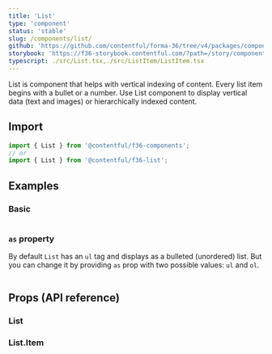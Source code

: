 ```yaml
---
title: 'List'
type: 'component'
status: 'stable'
slug: /components/list/
github: 'https://github.com/contentful/forma-36/tree/v4/packages/components/list'
storybook: 'https://f36-storybook.contentful.com/?path=/story/components-list--default'
typescript: ./src/List.tsx,./src/ListItem/ListItem.tsx
---
```


List is component that helps with vertical indexing of content. Every list item begins with a bullet or a number.
Use List component to display vertical data (text and images) or hierarchically indexed content.

## Import

```js static=true
import { List } from '@contentful/f36-components';
// or
import { List } from '@contentful/f36-list';
```

## Examples

### Basic

```tsx file=examples/ListBasicExample.tsx

```

### `as` property

By default `List` has an `ul` tag and displays as a bulleted (unordered) list. But you can change it by providing `as` prop with two possible values: `ul` and `ol`.

```tsx file=examples/ListWithAsExample.tsx

```

## Props (API reference)

### List

<PropsTable of="List" />

### List.Item

<PropsTable of="ListItem" />
